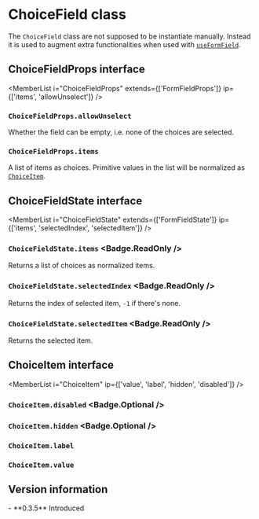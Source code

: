 <Module name="zeta-dom-react" />

# ChoiceField class

The `ChoiceField` class are not supposed to be instantiate manually. Instead it is used to
augment extra functionalities when used with [`useFormField`](:).

<ImportHint
    name="ChoiceField"
    module="zeta-dom-react"
    require="ChoiceField"
    global="zeta.react.ChoiceField"
    expanded />

<MemberList i="ChoiceField" />

## ChoiceFieldProps interface

<MemberList
    i="ChoiceFieldProps"
    extends={['FormFieldProps']}
    ip={['items', 'allowUnselect']}
/>

### `ChoiceFieldProps.allowUnselect`

Whether the field can be empty, i.e. none of the choices are selected.

### `ChoiceFieldProps.items`

A list of items as choices.
Primitive values in the list will be normalized as [`ChoiceItem`](:).

## ChoiceFieldState interface

<MemberList
    i="ChoiceFieldState"
    extends={['FormFieldState']}
    ip={['items', 'selectedIndex', 'selectedItem']}
/>

### `ChoiceFieldState.items` <Badge.ReadOnly />

Returns a list of choices as normalized items.

### `ChoiceFieldState.selectedIndex` <Badge.ReadOnly />

Returns the index of selected item, `-1` if there's none.

### `ChoiceFieldState.selectedItem` <Badge.ReadOnly />

Returns the selected item.

## ChoiceItem interface

<MemberList
    i="ChoiceItem"
    ip={['value', 'label', 'hidden', 'disabled']}
/>

### `ChoiceItem.disabled` <Badge.Optional />

### `ChoiceItem.hidden` <Badge.Optional />

### `ChoiceItem.label`

### `ChoiceItem.value`

## Version information

<VersionTimeline module="zeta-dom-react">
- **0.3.5** Introduced
</VersionTimeline>
